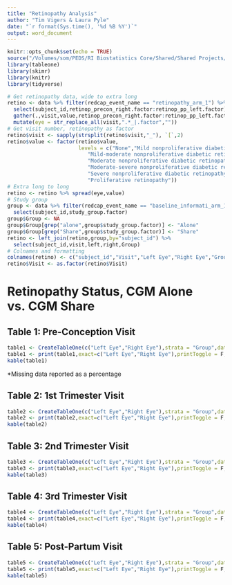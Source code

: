 ```yaml
---
title: "Retinopathy Analysis"
author: "Tim Vigers & Laura Pyle"
date: "`r format(Sys.time(), '%d %B %Y')`"
output: word_document
---
```


```r
knitr::opts_chunk$set(echo = TRUE)
source("/Volumes/som/PEDS/RI Biostatistics Core/Shared/Shared Projects/Laura/BDC/Projects/Sarit Polsky/Retinopathy/Data_Raw/PregnancyCGM_R_2019-08-12_1528.r")
library(tableone)
library(skimr)
library(knitr)
library(tidyverse)
```

```r
# Get retinopathy data, wide to extra long
retino <- data %>% filter(redcap_event_name == "retinopathy_arm_1") %>% 
  select(subject_id,retinop_precon_right.factor:retinop_pp_left.factor) %>%
  gather(.,visit,value,retinop_precon_right.factor:retinop_pp_left.factor) %>%
  mutate(eye = str_replace_all(visit,".*_|.factor",""))
# Get visit number, retinopathy as factor
retino$visit <- sapply(strsplit(retino$visit,"_"), `[`,2)
retino$value <- factor(retino$value,
                       levels = c("None","Mild nonproliferative diabetic retinopathy",
                          "Mild-moderate nonproliferative diabetic retinopathy",
                          "Moderate nonproliferative diabetic retinopathy",
                          "Moderate-severe nonproliferative diabetic retinopathy",
                          "Severe nonproliferative diabetic retinopathy",
                          "Proliferative retinopathy"))
# Extra long to long
retino <- retino %>% spread(eye,value)
# Study group
group <- data %>% filter(redcap_event_name == "baseline_informati_arm_1") %>%
  select(subject_id,study_group.factor)
group$Group <- NA
group$Group[grep("alone",group$study_group.factor)] <- "Alone"
group$Group[grep("Share",group$study_group.factor)] <- "Share"
retino <- left_join(retino,group,by="subject_id") %>% 
  select(subject_id,visit,left,right,Group)
# Colnames and formatting
colnames(retino) <- c("subject_id","Visit","Left Eye","Right Eye","Group")
retino$Visit <- as.factor(retino$Visit)
```

# Retinopathy Status, CGM Alone vs. CGM Share

## Table 1: Pre-Conception Visit

```r
table1 <- CreateTableOne(c("Left Eye","Right Eye"),strata = "Group",data = retino[retino$Visit == "precon",])
table1 <- print(table1,exact=c("Left Eye","Right Eye"),printToggle = F,missing = T)
kable(table1)
```

*Missing data reported as a percentage

## Table 2: 1st Trimester Visit

```r
table2 <- CreateTableOne(c("Left Eye","Right Eye"),strata = "Group",data = retino[retino$Visit == "1st",])
table2 <- print(table2,exact=c("Left Eye","Right Eye"),printToggle = F,missing = T)
kable(table2)
```

## Table 3: 2nd Trimester Visit

```r
table3 <- CreateTableOne(c("Left Eye","Right Eye"),strata = "Group",data = retino[retino$Visit == "2nd",])
table3 <- print(table3,exact=c("Left Eye","Right Eye"),printToggle = F,missing = T)
kable(table3)
```

## Table 4: 3rd Trimester Visit

```r
table4 <- CreateTableOne(c("Left Eye","Right Eye"),strata = "Group",data = retino[retino$Visit == "3rd",])
table4 <- print(table4,exact=c("Left Eye","Right Eye"),printToggle = F,missing = T)
kable(table4)
```

## Table 5: Post-Partum Visit

```r
table5 <- CreateTableOne(c("Left Eye","Right Eye"),strata = "Group",data = retino[retino$Visit == "pp",])
table5 <- print(table5,exact=c("Left Eye","Right Eye"),printToggle = F,missing = T)
kable(table5)
```